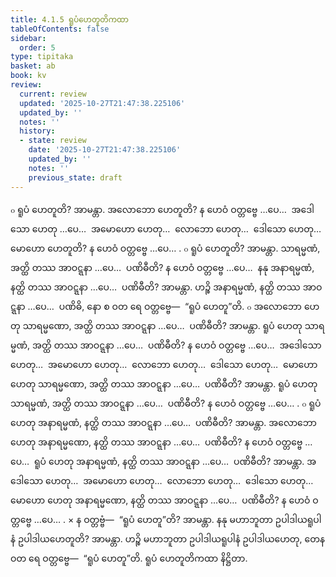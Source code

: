 ```yaml
---
title: 4.1.5 ရူပံဟေတူတိကထာ
tableOfContents: false
sidebar:
  order: 5
type: tipitaka
basket: ab
book: kv
review:
  current: review
  updated: '2025-10-27T21:47:38.225106'
  updated_by: ''
  notes: ''
  history:
  - state: review
    date: '2025-10-27T21:47:38.225106'
    updated_by: ''
    notes: ''
    previous_state: draft
---
```



<ReviewStatus review={frontmatter.review} showDetails={true} />

<HypothesisAnnotation frontmatter={frontmatter} />

<DynamicBreadcrumb />

<Division number="754" book="kv" e="ch" v="32" p="386">

<Paragraph number="2392" book="kv">
๐ ရူပံ ဟေတူတိ? အာမန္တာ. အလောဘော ဟေတူတိ? န ဟေဝံ ဝတ္တဗ္ဗေ …ပေ…  အဒေါသော ဟေတု …ပေ…  အမောဟော ဟေတု…  လောဘော ဟေတု…  ဒေါသော ဟေတု…  မောဟော ဟေတူတိ? န ဟေဝံ ဝတ္တဗ္ဗေ …ပေ… .
</Paragraph>

<Paragraph number="2393" book="kv">
๐ ရူပံ ဟေတူတိ? အာမန္တာ. သာရမ္မဏံ, အတ္ထိ တဿ အာဝဋ္ဋနာ …ပေ…  ပဏိဓီတိ? န ဟေဝံ ဝတ္တဗ္ဗေ …ပေ…  နနု အနာရမ္မဏံ, နတ္ထိ တဿ အာဝဋ္ဋနာ …ပေ…  ပဏိဓီတိ? အာမန္တာ. ဟဉ္စိ အနာရမ္မဏံ, နတ္ထိ တဿ အာဝဋ္ဋနာ …ပေ…  ပဏိဓိ, နော စ ဝတ ရေ ဝတ္တဗ္ဗေ—  “ရူပံ ဟေတူ”တိ.
</Paragraph>

</Division>
<Division number="755" book="kv" e="ch" v="32" p="386">

<Paragraph number="2394" book="kv">
๐ အလောဘော ဟေတု သာရမ္မဏော, အတ္ထိ တဿ အာဝဋ္ဋနာ …ပေ…  ပဏိဓီတိ? အာမန္တာ. ရူပံ ဟေတု သာရမ္မဏံ, အတ္ထိ တဿ အာဝဋ္ဋနာ …ပေ…  ပဏိဓီတိ? န ဟေဝံ ဝတ္တဗ္ဗေ …ပေ…  အဒေါသော ဟေတု…  အမောဟော ဟေတု…  လောဘော ဟေတု…  ဒေါသော ဟေတု…  မောဟော ဟေတု သာရမ္မဏော, အတ္ထိ တဿ အာဝဋ္ဋနာ …ပေ…  ပဏိဓီတိ? အာမန္တာ. ရူပံ ဟေတု သာရမ္မဏံ, အတ္ထိ တဿ အာဝဋ္ဋနာ …ပေ…  ပဏိဓီတိ? န ဟေဝံ ဝတ္တဗ္ဗေ …ပေ… .
</Paragraph>

<Paragraph number="2395" book="kv">
๐ ရူပံ ဟေတု အနာရမ္မဏံ, နတ္ထိ တဿ အာဝဋ္ဋနာ …ပေ…  ပဏိဓီတိ? အာမန္တာ. အလောဘော ဟေတု အနာရမ္မဏော, နတ္ထိ တဿ အာဝဋ္ဋနာ …ပေ…  ပဏိဓီတိ? န ဟေဝံ ဝတ္တဗ္ဗေ …ပေ…  ရူပံ ဟေတု အနာရမ္မဏံ, နတ္ထိ တဿ အာဝဋ္ဋနာ …ပေ…  ပဏိဓီတိ? အာမန္တာ. အဒေါသော ဟေတု…  အမောဟော ဟေတု…  လောဘော ဟေတု…  ဒေါသော ဟေတု…  မောဟော ဟေတု အနာရမ္မဏော, နတ္ထိ တဿ အာဝဋ္ဋနာ …ပေ…  ပဏိဓီတိ? န ဟေဝံ ဝတ္တဗ္ဗေ …ပေ… .
</Paragraph>

</Division>
<Division number="756" book="kv" e="ch" v="32" p="386">

<Paragraph number="2396" book="kv">
× န ဝတ္တဗ္ဗံ—  “ရူပံ ဟေတူ”တိ? အာမန္တာ. နနု မဟာဘူတာ ဥပါဒါယရူပါနံ ဥပါဒါယဟေတူတိ? အာမန္တာ. ဟဉ္စိ မဟာဘူတာ ဥပါဒါယရူပါနံ ဥပါဒါယဟေတု, တေန ဝတ ရေ ဝတ္တဗ္ဗေ—  “ရူပံ ဟေတူ”တိ.

</Paragraph>
</Division>

<Paragraph number="2397" type="center" book="kv">
ရူပံ ဟေတူတိကထာ နိဋ္ဌိတာ.
</Paragraph>